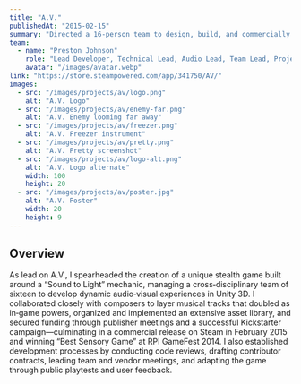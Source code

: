 ```yaml
---
title: "A.V."
publishedAt: "2015-02-15"
summary: "Directed a 16-person team to design, build, and commercially release A.V., a Unity 3D stealth game driven by an innovative “Sound to Light” mechanic."
team:
  - name: "Preston Johnson"
    role: "Lead Developer, Technical Lead, Audio Lead, Team Lead, Project Manager"
    avatar: "/images/avatar.webp"
link: "https://store.steampowered.com/app/341750/AV/"
images:
  - src: "/images/projects/av/logo.png"
    alt: "A.V. Logo"
  - src: "/images/projects/av/enemy-far.png"
    alt: "A.V. Enemy looming far away"
  - src: "/images/projects/av/freezer.png"
    alt: "A.V. Freezer instrument"
  - src: "/images/projects/av/pretty.png"
    alt: "A.V. Pretty screenshot"
  - src: "/images/projects/av/logo-alt.png"
    alt: "A.V. Logo alternate"
    width: 100
    height: 20
  - src: "/images/projects/av/poster.jpg"
    alt: "A.V. Poster"
    width: 20
    height: 9
---
```


## Overview

As lead on A.V., I spearheaded the creation of a unique stealth game built around a “Sound to Light” mechanic, managing a cross‐disciplinary team of sixteen to develop dynamic audio‐visual experiences in Unity 3D.
I collaborated closely with composers to layer musical tracks that doubled as in‐game powers, organized and implemented an extensive asset library,
and secured funding through publisher meetings and a successful Kickstarter campaign—culminating in a commercial release on Steam in February 2015 and winning “Best Sensory Game” at RPI GameFest 2014.
I also established development processes by conducting code reviews, drafting contributor contracts, leading team and vendor meetings, and adapting the game through public playtests and user feedback.
